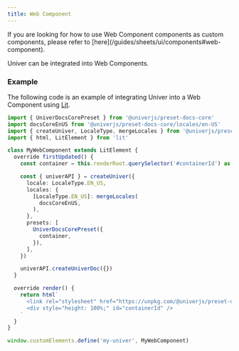 ```yaml
---
title: Web Component
---
```


<Callout>
  If you are looking for how to use Web Component components as custom components, please refer to [here](/guides/sheets/ui/components#web-component).
</Callout>

Univer can be integrated into Web Components.

<PlaygroundFrame lang="en-US" slug="docs/lit" clickToShow />

### Example

The following code is an example of integrating Univer into a Web Component using [Lit](https://lit.dev).

```typescript
import { UniverDocsCorePreset } from '@univerjs/preset-docs-core'
import docsCoreEnUS from '@univerjs/preset-docs-core/locales/en-US'
import { createUniver, LocaleType, mergeLocales } from '@univerjs/presets'
import { html, LitElement } from 'lit'

class MyWebComponent extends LitElement {
  override firstUpdated() {
    const container = this.renderRoot.querySelector('#containerId') as HTMLDivElement

    const { univerAPI } = createUniver({
      locale: LocaleType.EN_US,
      locales: {
        [LocaleType.EN_US]: mergeLocales(
          docsCoreEnUS,
        ),
      },
      presets: [
        UniverDocsCorePreset({
          container,
        }),
      ],
    })

    univerAPI.createUniverDoc({})
  }

  override render() {
    return html`
      <link rel="stylesheet" href="https://unpkg.com/@univerjs/preset-docs-core/lib/index.css">
      <div style="height: 100%;" id="containerId" />
    `
  }
}

window.customElements.define('my-univer', MyWebComponent)
```
